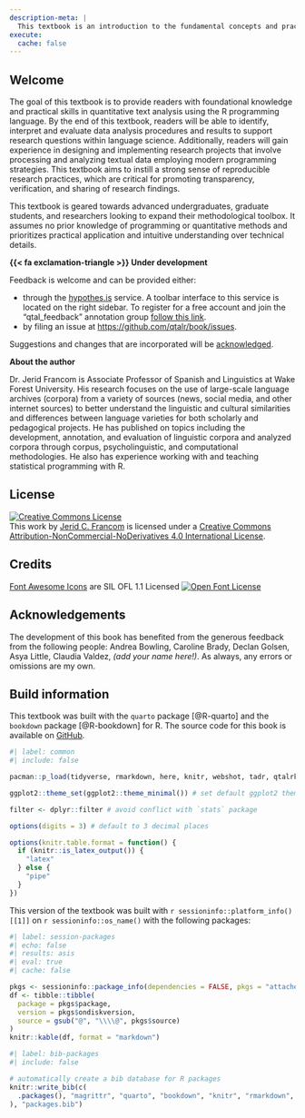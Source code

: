 ```yaml
---
description-meta: |
  This textbook is an introduction to the fundamental concepts and practical programming skills from Data Science that are increasingly employed in a variety of language-centered fields and sub-fields applied to the task of quantitative text analysis. It is geared towards advanced undergraduates, graduate students, and researchers looking to expand their methodological toolbox.
execute: 
  cache: false
---
```


<!--

Content:

- [ ] Shoot for 5k words per chapter (12*5k = 60k words)

- [x] Add a further reading section to each chapter! --instead I will add these to 'Consider this' or 'Dive deeper' sections.
- [x] In addition to "Consider this" sections, include "Dive deeper" sections which point readers to more advanced topics.
- [ ] Use ChatGPT for quotes to the beginnings of chapters
- [ ] [plausible](https://plausible.io/) is a privacy-conscious alternative to Google Analytics (paid service, or self-hosted)
- [ ] Review chapter prose for use of active and passive voice. A balance should be struck.

Exercises:

- [ ] Change lab names to reflect the task in a more inviting hands-on way. For example, "Dataset manipulation: tokenization and joining datasets" could become "Consumer Reviews of Amazon Products for sentiment analysis".
- [ ] Change recipe and lab numbering to mimic the chapter numbering. That is instead of Preface (Ch. 0) Recipe #1 and Lab #1 --change to Recipe #0 and Lab #0? Then chapter 1 will have Recipe and Lab #1 and so on.
- [ ] (ChatGPT prompt) Write some conceptual questions/ hands-on exercises for a textbook on quantitative text analysis for linguistics using R, specifically for a chapter entitled "understanding data" with the following chapter summary: 

Formatting:
- [x] Change callouts to greyscale (no color)
  - [x] Edit Latex output to include callout icons (used in HTML)
    - Possible solution: https://stackoverflow.com/questions/74647399/define-a-new-callout-in-quarto (Not sure if this will work for PDF output)
  - [x] Change code blocks to greyscale (no color)
- [ ] Change images and figures (plots) to greyscale (no color)
  - [ ] For plots, create a function that will change the default ggplot2 theme to greyscale (no color)
- [ ] Change tables and verbatim wrapping for latex output
- [ ] Add `fig-` and `tbl-` to all figures and tables and connect these to the text. The print book will not necessarily have these elements and the text coordinated in a linear fashion.
- [ ] Change hand-drawn figures to `ggplot2` figures or `mermaid` diagrams.
- [ ] Consider what to do with the hand-drawn visual summaries and the DIKI hierarchy.
  - [ ] Possible solution is draw.io (https://www.draw.io/) or mermaid (https://mermaid-js.github.io/mermaid/#/)
- [ ] Update images to high-res, greyscale, and add alt text (see @fig-summaries-boxplots-belc)
- [ ] Update any mermaid diagrams to greyscale, alt-text, and correct sizing
- [ ] Add indexing to the key terms in the book (can Quarto do HTML indexing?)
- [ ] Fix package info listing --for all packages used in the book.
- [ ] Add a section on how to cite the book.
- [ ] Add citations for data/ datasets used in the book.
- [ ] Add a section on how to report errors in the book.
- [ ] Add appropriate creative commons license for the web book.

- [ ] Change the `|>` pipe to `%>%` pipe in all code chunks
  - Reasoning: `%>%` is more flexible to use and is more common in the R community. It does, however, require the `magrittr` package to be loaded.
- [ ] Change from `pacman` to `pak` for package management and loading
- [ ] Fix code wrapping in PDF version

 -->

## Welcome {.unnumbered .unlisted}

The goal of this textbook is to provide readers with foundational knowledge and practical skills in quantitative text analysis using the R programming language. By the end of this textbook, readers will be able to identify, interpret and evaluate data analysis procedures and results to support research questions within language science. Additionally, readers will gain experience in designing and implementing research projects that involve processing and analyzing textual data employing modern programming strategies. This textbook aims to instill a strong sense of reproducible research practices, which are critical for promoting transparency, verification, and sharing of research findings.

<!-- From this textbook readers will gain the ability to: 1) interpret, assess, and contextualize findings based on textual data (Data literacy), 2) conduct original text analysis research including design, implementation, interpretation, and communication (Research skills), and 3) produce original research in the programming language R and learn collaborative workflows using current technologies to support reproducible research (Programming skills).  -->

This textbook is geared towards advanced undergraduates, graduate students, and researchers looking to expand their methodological toolbox. It assumes no prior knowledge of programming or quantitative methods and prioritizes practical application and intuitive understanding over technical details. 

::: {.content-visible when-format="html"}
::: {.callout}
**{{< fa exclamation-triangle >}} Under development**

Feedback is welcome and can be provided either:

- through the [hypothes.is](https://web.hypothes.is/) service. A toolbar interface to this service is located on the right sidebar. To register for a free account and join the "qtal_feedback" annotation group [follow this link](https://hypothes.is/groups/wppaYKxy/qtal-feedback). 
- by filing an issue at <https://github.com/qtalr/book/issues>. 

Suggestions and changes that are incorporated will be [acknowledged](#acknowledgements).
:::
:::

**About the author**

Dr. Jerid Francom is Associate Professor of Spanish and Linguistics at Wake Forest University. His research focuses on the use of large-scale language archives (corpora) from a variety of sources (news, social media, and other internet sources) to better understand the linguistic and cultural similarities and differences between language varieties for both scholarly and pedagogical projects. He has published on topics including the development, annotation, and evaluation of linguistic corpora and analyzed corpora through corpus, psycholinguistic, and computational methodologies. He also has experience working with and teaching statistical programming with R.

## License {.unnumbered}

<a rel="license" href="http://creativecommons.org/licenses/by-nc-nd/4.0/"><img alt="Creative Commons License" style="border-width:0" src="https://i.creativecommons.org/l/by-nc-nd/4.0/88x31.png" /></a><br />This work by [Jerid C. Francom](https://francojc.github.io/) is licensed under a <a rel="license" href="http://creativecommons.org/licenses/by-nc-nd/4.0/">Creative Commons Attribution-NonCommercial-NoDerivatives 4.0 International License</a>.

## Credits {.unnumbered}

<!--SIL Open Font License-->
[Font Awesome Icons](https://fontawesome.com/) are SIL OFL 1.1 Licensed
<a rel="license" href="https://scripts.sil.org/OFL">
<img alt="Open Font License" border="0"
src="assets/images/ofl-bw.png"/></a>
<!--/SIL Open Font License-->

## Acknowledgements {#acknowledgements .unnumbered}

The development of this book has benefited from the generous feedback from the following people: Andrea Bowling, Caroline Brady, Declan Golsen, Asya Little, Claudia Valdez, *(add your name here!)*. As always, any errors or omissions are my own.

## Build information {.unnumbered}

This textbook was built with the `quarto` package [@R-quarto] and the `bookdown` package [@R-bookdown] for R. The source code for this book is available on [GitHub](https://github.com/qtalr/book).

<!-- 
 - [ ] Replace `tadr` with `qtalrkit`.  
-->

```r
#| label: common
#| include: false

pacman::p_load(tidyverse, rmarkdown, here, knitr, webshot, tadr, qtalrkit, tidytext, readtext) # default packages

ggplot2::theme_set(ggplot2::theme_minimal()) # set default ggplot2 theme

filter <- dplyr::filter # avoid conflict with `stats` package

options(digits = 3) # default to 3 decimal places

options(knitr.table.format = function() {
  if (knitr::is_latex_output()) {
    "latex"
  } else {
    "pipe"
  }
})
```


This version of the textbook was built with `r sessioninfo::platform_info()[[1]]` on `r sessioninfo::os_name()` with the following packages: 

```r
#| label: session-packages
#| echo: false
#| results: asis
#| eval: true
#| cache: false

pkgs <- sessioninfo::package_info(dependencies = FALSE, pkgs = "attached")
df <- tibble::tibble(
  package = pkgs$package,
  version = pkgs$ondiskversion,
  source = gsub("@", "\\\\@", pkgs$source)
)
knitr::kable(df, format = "markdown")
```


```r
#| label: bib-packages
#| include: false

# automatically create a bib database for R packages
knitr::write_bib(c(
  .packages(), "magrittr", "quarto", "bookdown", "knitr", "rmarkdown", "languageR", "infer", "rvest", "rsyntax", "rtweet", "tidymodels", "textrecipes", "tidytext", "quanteda.corpora", "qtalrkit", "tinytex", "devtools", "usethis", "swirl", "tidyverse", "broom", "forcats", "purrr", "tibble", "ggplot2", "dplyr", "reprex", "tidyr", "lubridate", "readr", "stringr", "xml2", "stopwords", "workflowr", "ProjectTemplate", "targets"
), "packages.bib")
```

